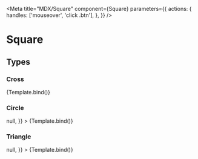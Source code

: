
<Meta title="MDX/Square" component={Square}
      parameters={{
        actions: {
          handles: ['mouseover', 'click .btn'],
        },
      }}  />


# Square

## Types

### Cross

<Canvas>
  <Story
    name="cross"
  >
    {Template.bind()}
  </Story>
</Canvas>

### Circle

<Canvas>
  <Story
    name="circle"
    args={{
      winner: "0",
      value: "O",
      onClick: () => null,
    }}
  >
    {Template.bind()}
  </Story>
</Canvas>

### Triangle

<Canvas>
  <Story
    name="triangle"
    args={{
      winner: "△",
      value: "△",
      onClick: () => null,
    }}
  >
    {Template.bind()}
  </Story>
</Canvas>

